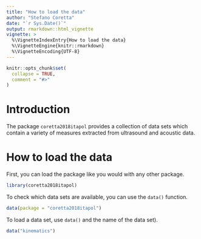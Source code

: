 ```yaml
---
title: "How to load the data"
author: "Stefano Coretta"
date: "`r Sys.Date()`"
output: rmarkdown::html_vignette
vignette: >
  %\VignetteIndexEntry{How to load the data}
  %\VignetteEngine{knitr::rmarkdown}
  %\VignetteEncoding{UTF-8}
---
```


```r
knitr::opts_chunk$set(
  collapse = TRUE,
  comment = "#>"
)
```

# Introduction

The package `coretta2018itapol` provides a collection of data sets which contain a variety of measures extracted from ultrasound and acoustic data.

# How to load the data

First, you can load the package like you would with any other package.

```r
library(coretta2018itapol)
```

To check which data sets are available, you can use the `data()` function.

```r
data(package = "coretta2018itapol")
```

To load a data set, use `data()` and the name of the data set).

```r
data("kinematics")
```
